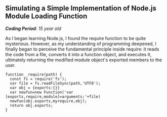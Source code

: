 

## Simulating a Simple Implementation of Node.js Module Loading Function

***Coding Period***: *15 year old*

As I began learning Node.js, I found the require function to be quite mysterious. However, as my understanding of programming deepened, I finally began to perceive the fundamental principle inside require: it reads the code from a file, converts it into a function object, and executes it, ultimately returning the modified module object's exported members to the user.

```nodejs
function _require(path) {
  const fs = require('fs');
  var file = fs.readFileSync(path,'UTF8');
  var obj = {exports:{}}
  var newfun=new Function('var [exports,require,module]=arguments;'+file)
  newfun(obj.exports,myrequire,obj);
  return obj.exports;
}
```



